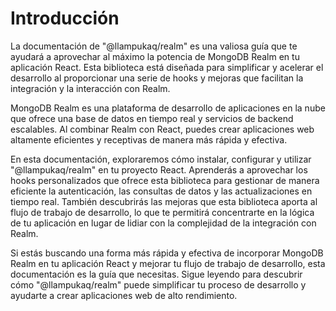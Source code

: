 # Introducción

La documentación de "@llampukaq/realm" es una valiosa guía que te ayudará a aprovechar al máximo la potencia de MongoDB Realm en tu aplicación React. Esta biblioteca está diseñada para simplificar y acelerar el desarrollo al proporcionar una serie de hooks y mejoras que facilitan la integración y la interacción con Realm.

MongoDB Realm es una plataforma de desarrollo de aplicaciones en la nube que ofrece una base de datos en tiempo real y servicios de backend escalables. Al combinar Realm con React, puedes crear aplicaciones web altamente eficientes y receptivas de manera más rápida y efectiva.

En esta documentación, exploraremos cómo instalar, configurar y utilizar "@llampukaq/realm" en tu proyecto React. Aprenderás a aprovechar los hooks personalizados que ofrece esta biblioteca para gestionar de manera eficiente la autenticación, las consultas de datos y las actualizaciones en tiempo real. También descubrirás las mejoras que esta biblioteca aporta al flujo de trabajo de desarrollo, lo que te permitirá concentrarte en la lógica de tu aplicación en lugar de lidiar con la complejidad de la integración con Realm.

Si estás buscando una forma más rápida y efectiva de incorporar MongoDB Realm en tu aplicación React y mejorar tu flujo de trabajo de desarrollo, esta documentación es la guía que necesitas. Sigue leyendo para descubrir cómo "@llampukaq/realm" puede simplificar tu proceso de desarrollo y ayudarte a crear aplicaciones web de alto rendimiento.
